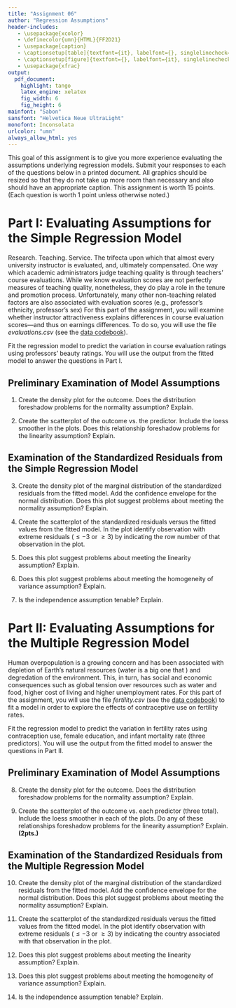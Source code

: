 ```yaml
---
title: "Assignment 06"
author: "Regression Assumptions"
header-includes:
   - \usepackage{xcolor}
   - \definecolor{umn}{HTML}{FF2D21}
   - \usepackage{caption}
   - \captionsetup[table]{textfont={it}, labelfont={}, singlelinecheck=false, labelsep=newline}
   - \captionsetup[figure]{textfont={}, labelfont={it}, singlelinecheck=false, labelsep=period}
   - \usepackage{xfrac}
output: 
  pdf_document:
    highlight: tango
    latex_engine: xelatex
    fig_width: 6
    fig_height: 6
mainfont: "Sabon"
sansfont: "Helvetica Neue UltraLight"
monofont: Inconsolata
urlcolor: "umn"
always_allow_html: yes
---
```


\frenchspacing

This goal of this assignment is to give you more experience evaluating the assumptions underlying regression models. Submit your responses to each of the questions below in a printed document. All graphics should be resized so that they do not take up more room than necessary and also should have an appropriate caption. This assignment is worth 15 points. (Each question is worth 1 point unless otherwise noted.)


# Part I: Evaluating Assumptions for the Simple Regression Model

Research. Teaching. Service. The trifecta upon which that almost every university instructor is evaluated, and, ultimately compensated. One way which academic administrators judge teaching quality is through teachers' course evaluations. While we know evaluation scores are not perfectly measures of teaching quality, nonetheless, they do play a role in the tenure and promotion process. Unfortunately, many other non-teaching related factors are also associated with evaluation scores (e.g., professor's ethnicity, professor's sex) For this part of the assignment, you will examine whether instructor attractiveness explains differences in course evaluation scores---and thus on earnings differences. To do so, you will use the file *evaluations.csv* (see the [data codebook](http://zief0002.github.io/epsy-8251/codebooks/evaluations.html)). 

Fit the regression model to predict the variation in course evaluation ratings using professors' beauty ratings. You will use the output from the fitted model to answer the questions in Part I.

## Preliminary Examination of Model Assumptions

1. Create the density plot for the outcome. Does the distribution foreshadow problems for the normality assumption? Explain.

2. Create the scatterplot of the outcome vs. the predictor. Include the loess smoother in the plots. Does this relationship foreshadow problems for the linearity assumption? Explain.


## Examination of the Standardized Residuals from the Simple Regression Model

3. Create the density plot of the marginal distribution of the standardized residuals from the fitted model. Add the confidence envelope for the normal distribution. Does this plot suggest problems about meeting the normality assumption? Explain.

4. Create the scatterplot of the standardized residuals versus the fitted values from the fitted model. In the plot identify observation with extreme residuals ($\leq-3$ or $\geq3$) by indicating  the row number of that observation in the plot.

5. Does this plot suggest problems about meeting the linearity assumption? Explain.

6. Does this plot suggest problems about meeting the homogeneity of variance assumption? Explain.

7. Is the independence assumption tenable? Explain.


# Part II: Evaluating Assumptions for the Multiple Regression Model

Human overpopulation is a growing concern and has been associated with depletion of Earth’s natural resources (water is a big one that ) and degredation of the environment. This, in turn, has social and economic consequences such as global tension over resources such as water and food, higher cost of living and higher unemployment rates. For this part of the assignment, you will use the file *fertility.csv* (see the [data codebook](http://zief0002.github.io/epsy-8251/codebooks/fertility.html)) to fit a model in order to explore the effects of contraceptive use on fertility rates. 

Fit the regression model to predict the variation in fertility rates using contraception use, female education, and infant mortality rate (three predictors). You will use the output from the fitted model to answer the questions in Part II.


## Preliminary Examination of Model Assumptions

8. Create the density plot for the outcome. Does the distribution foreshadow problems for the normality assumption? Explain.

9. Create the scatterplot of the outcome vs. each predictor (three total). Include the loess smoother in each of the plots. Do any of these relationships foreshadow problems for the linearity assumption? Explain. **(2pts.)**

## Examination of the Standardized Residuals from the Multiple Regression Model

10. Create the density plot of the marginal distribution of the standardized residuals from the fitted model. Add the confidence envelope for the normal distribution. Does this plot suggest problems about meeting the normality assumption? Explain.

11. Create the scatterplot of the standardized residuals versus the fitted values from the fitted model. In the plot identify observation with extreme residuals ($\leq-3$ or $\geq3$) by indicating  the country associated with that observation in the plot.

12. Does this plot suggest problems about meeting the linearity assumption? Explain.

13. Does this plot suggest problems about meeting the homogeneity of variance assumption? Explain.

14. Is the independence assumption tenable? Explain.

